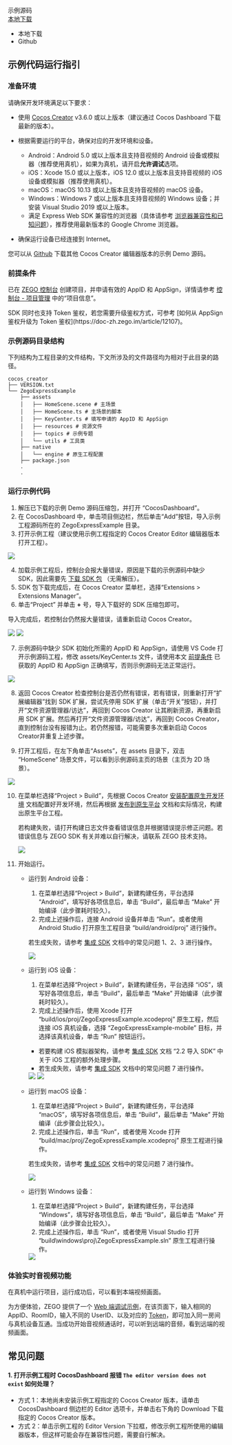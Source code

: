 <div class="download-area">
  <div class="sdk-download-item-wrapper">
    <div class="download-title">示例源码</div>
    <div class="download-selector">
      <a class="download-select-icon" href="javascript:void(0)"></a>
      <div class="download-select-wrapper">
        <a class="download-target-btn" href="javascript:void(0);">本地下载</a>
        <ul class="download-dropdown-list">
          <li data-href="https://storage.zego.im/express/example/video/cocos_creator/ZegoExpressDemo_cocos_creator.zip"
            class="dropdown-option">
            本地下载
          </li>
          <li data-href="https://github.com/zegoim/zego_express_cocos_creator_sdk/releases/"
            class="dropdown-option">
            Github
          </li>
        </ul>
      </div>
    </div>
  </div>
</div>

## 示例代码运行指引

### 准备环境

请确保开发环境满足以下要求：

- 使用 [Cocos Creator](https://www.cocos.com/creator-download) v3.6.0 或以上版本（建议通过 Cocos Dashboard 下载最新的版本）。

- 根据需要运行的平台，确保对应的开发环境和设备。
  - Android：Android 5.0 或以上版本且支持音视频的 Android 设备或模拟器（推荐使用真机），如果为真机，请开启**允许调试**选项。
  - iOS：Xcode 15.0 或以上版本，iOS 12.0 或以上版本且支持音视频的 iOS 设备或模拟器（推荐使用真机）。
  - macOS：macOS 10.13 或以上版本且支持音视频的 macOS 设备。
  - Windows：Windows 7 或以上版本且支持音视频的 Windows 设备；并安装 Visual Studio 2019 或以上版本。
  - 满足 Express Web SDK 兼容性的浏览器（具体请参考 [浏览器兼容性和已知问题](#12047)），推荐使用最新版本的 Google Chrome 浏览器。
- 确保运行设备已经连接到 Internet。

<div class="mk-hint">

您可以从 [Github](https://github.com/zegoim/zego_express_cocos_creator_sdk/releases/) 下载其他 Cocos Creator 编辑器版本的示例 Demo 源码。

</div>

### 前提条件

已在 [ZEGO 控制台](https://console.zego.im) 创建项目，并申请有效的 AppID 和 AppSign，详情请参考 [控制台 - 项目管理](https://doc-zh.zego.im/article/12107) 中的“项目信息”。

<Warning title="注意">
SDK 同时也支持 Token 鉴权，若您需要升级鉴权方式，可参考 [如何从 AppSign 鉴权升级为 Token 鉴权](https://doc-zh.zego.im/article/12107)。
</Warning>

### 示例源码目录结构

下列结构为工程目录的文件结构，下文所涉及的文件路径均为相对于此目录的路径。

```tree
cocos_creator
├── VERSION.txt
└── ZegoExpressExample
    ├── assets
    │   ├── HomeScene.scene # 主场景
    │   ├── HomeScene.ts # 主场景的脚本
    │   ├── KeyCenter.ts # 填写申请的 AppID 和 AppSign
    │   ├── resources # 资源文件
    │   ├── topics # 示例专题
    │   └── utils # 工具类
    ├── native
    │   └── engine # 原生工程配置
    ├── package.json
    .
    .
```

### 运行示例代码

1. 解压已下载的示例 Demo 源码压缩包，并打开 “CocosDashboard”。
2. 在 CocosDashboard 中，单击项目侧边栏，然后单击“Add”按钮，导入示例工程源码所在的 ZegoExpressExample 目录。
3. 打开示例工程（建议使用示例工程指定的 Cocos Creator Editor 编辑器版本打开工程）。

<img src="/Pics/CocosCreator/Express/cocos_express_demo_add_project.png">

4. 加载示例工程后，控制台会报大量错误，原因是下载的示例源码中缺少 SDK，因此需要先 [下载 SDK 包](!DownloadSDK/DownloadSDK) （无需解压）。
5. SDK 包下载完成后，在 Cocos Creator 菜单栏，选择“Extensions > Extensions Manager”。
6. 单击“Project” 并单击 **+** 号，导入下载好的 SDK 压缩包即可。

<div class="mk-warning">

导入完成后，若控制台仍然报大量错误，请重新启动 Cocos Creator。
</div>

<img src="/Pics/CocosCreator/Express/cocos_express_demo_extension_manager.png">

<img src="/Pics/CocosCreator/Express/cocos_express_demo_import_sdk.png">

7. 示例源码中缺少 SDK 初始化所需的 AppID 和 AppSign，请使用 VS Code 打开示例源码工程，修改 assets/KeyCenter.ts 文件，请使用本文 [前提条件](!ExpressVideoSDK-DownloadDemo/DownloadDemo#1_2) 已获取的 AppID 和 AppSign 正确填写，否则示例源码无法正常运行。

<img src="/Pics/CocosCreator/Express/cocos_express_demo_key_center.png">

8. 返回 Cocos Creator 检查控制台是否仍然有错误，若有错误，则重新打开“扩展编辑器”找到 SDK 扩展，尝试先停用 SDK 扩展（单击“开关”按钮），并打开“文件资源管理器/访达”，再回到 Cocos Creator 让其刷新资源，再重新启用 SDK 扩展。然后再打开“文件资源管理器/访达”，再回到 Cocos Creator，直到控制台没有报错为止。若仍然报错，可能需要多次重新启动 Cocos Creator并重复上述步骤。

9. 打开工程后，在左下角单击“Assets”，在 assets 目录下，双击 “HomeScene” 场景文件，可以看到示例源码主页的场景（主页为 2D 场景）。

<img src="/Pics/CocosCreator/Express/cocos_express_demo_home_scene.png">

10. 在菜单栏选择“Project > Build”，先根据 Cocos Creator [安装配置原生开发环境](https://docs.cocos.com/creator/manualhttps://doc-zh.zego.im/article/editor/publish/setup-native-development.html) 文档配置好开发环境，然后再根据 [发布到原生平台](https://docs.cocos.com/creator/manualhttps://doc-zh.zego.im/article/editor/publish/native-options.html) 文档和实际情况，构建出原生平台工程。

    <div class="mk-hint">

    若构建失败，请打开构建日志文件查看错误信息并根据错误提示修正问题。若错误信息与 ZEGO SDK 有关并难以自行解决，请联系 ZEGO 技术支持。

    </div>

    <img src="/Pics/CocosCreator/Express/cocos_express_demo_build_manager.png">

11. 开始运行。

    - 运行到 Android 设备：

        1. 在菜单栏选择“Project > Build”，新建构建任务，平台选择 “Android”，填写好各项信息后，单击 “Build”，最后单击 “Make” 开始编译（此步骤耗时较久）。
        2. 完成上述操作后，连接 Android 设备并单击 “Run”。或者使用 Android Studio 打开原生工程目录 “build/android/proj” 进行操作。

        <div class="mk-hint">

        若生成失败，请参考 [集成 SDK](16919#Q1) 文档中的常见问题 1、2、3 进行操作。

        </div>

        <img src="/Pics/CocosCreator/Express/cocos_express_demo_run_android.png">

    - 运行到 iOS 设备：

        1. 在菜单栏选择“Project > Build”，新建构建任务，平台选择 “iOS”，填写好各项信息后，单击 “Build”，最后单击 “Make” 开始编译（此步骤耗时较久）。
        2. 完成上述操作后，使用 Xcode 打开 “build/ios/proj/ZegoExpressExample.xcodeproj” 原生工程，然后连接 iOS 真机设备，选择 “ZegoExpressExample-mobile” 目标，并选择该真机设备，单击 “Run” 按钮运行。
        
        <div class="mk-warning">

        - 若要构建 iOS 模拟器架构，请参考 [集成 SDK](!Integration/SDK_Integration#step6_ios) 文档 “2.2 导入 SDK” 中关于 iOS 工程的额外处理步骤。
        - 若生成失败，请参考 [集成 SDK](!Integration/SDK_Integration#Q7) 文档中的常见问题 7 进行操作。

        </div>

        <img src="/Pics/CocosCreator/Express/cocos_express_demo_run_xcode.png">

        <img src="/Pics/CocosCreator/Express/cocos_express_demo_run_ios.png">

    - 运行到 macOS 设备：

        1. 在菜单栏选择“Project > Build”，新建构建任务，平台选择 “macOS”，填写好各项信息后，单击 “Build”，最后单击 “Make” 开始编译（此步骤会比较久）。
        2. 完成上述操作后，单击 “Run”，或者使用 Xcode 打开 “build/mac/proj/ZegoExpressExample.xcodeproj” 原生工程进行操作。

        <div class="mk-hint">

        若生成失败，请参考 [集成 SDK](!Integration/SDK_Integration#Q7) 文档中的常见问题 7 进行操作。

        </div>

        <img src="/Pics/CocosCreator/Express/cocos_express_demo_run_macos.png">

    - 运行到 Windows 设备：

        1. 在菜单栏选择“Project > Build”，新建构建任务，平台选择 “Windows”，填写好各项信息后，单击 “Build”，最后单击 “Make” 开始编译（此步骤会比较久）。
        2. 完成上述操作后，单击 “Run”，或者使用 Visual Studio 打开 “build\windows\proj\ZegoExpressExample.sln” 原生工程进行操作。

        <img src="/Pics/CocosCreator/Express/cocos_express_demo_run_windows.png">

### 体验实时音视频功能

在真机中运行项目，运行成功后，可以看到本端视频画面。

为方便体验，ZEGO 提供了一个 [Web 端调试示例](https://zegodev.github.io/zego-express-webrtc-sample/assistDev/index.html)，在该页面下，输入相同的 AppID、RoomID，输入不同的 UserID、以及对应的 [Token](https://doc-zh.zego.im/article/16309)，即可加入同一房间与真机设备互通。当成功开始音视频通话时，可以听到远端的音频，看到远端的视频画面。


## 常见问题

#### 1. 打开示例工程时 CocosDashboard 报错 `The editor version does not exist` 如何处理？

- 方式 1：本地尚未安装示例工程指定的 Cocos Creator 版本，请单击 CocosDashboard 侧边栏的 Editor 选项卡，并单击右下角的 Download 下载指定的 Cocos Creator 版本。
- 方式 2：单击示例工程的 Editor Version 下拉框，修改示例工程所使用的编辑器版本，但这样可能会存在兼容性问题，需要自行解决。
